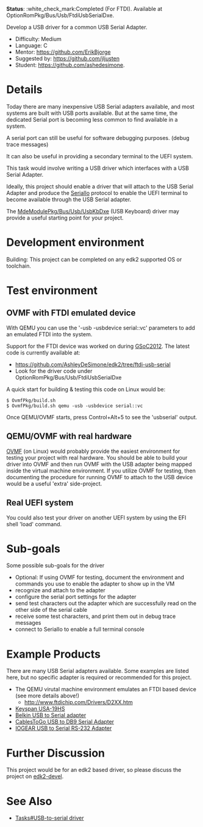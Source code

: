 '''Status''': :white_check_mark:Completed (For FTDI). Available at OptionRomPkg/Bus/Usb/FtdiUsbSerialDxe.

Develop a USB driver for a common USB Serial Adapter.

* Difficulty: Medium
* Language: C
* Mentor: [[@ErikBjorge|https://github.com/ErikBjorge]]
* Suggested by: [[@jljusten|https://github.com/jljusten]]
* Student: [[@ashedesimone|https://github.com/ashedesimone]].

= Details =
Today there are many inexpensive USB Serial adapters available, and
most systems are built with USB ports available.
But at the same time, the dedicated Serial port is becoming less
common to find available in a system.

A serial port can still be useful for software debugging purposes.
(debug trace messages)

It can also be useful in providing a secondary terminal to the
UEFI system.

This task would involve writing a USB driver which interfaces with
a USB Serial Adapter.

Ideally, this project should enable a driver that will attach to
the USB Serial Adapter and produce the
[https://edk2.svn.sourceforge.net/svnroot/edk2/trunk/edk2/MdePkg/Include/Protocol/SerialIo.h SerialIo]
protocol to enable the UEFI terminal to become available through
the USB Serial adapter.

The
[https://edk2.svn.sourceforge.net/svnroot/edk2/trunk/edk2/MdeModulePkg/Bus/Usb/UsbKbDxe MdeModulePkg/Bus/Usb/UsbKbDxe]
(USB Keyboard) driver may provide a useful starting point for your project.

= Development environment =
Building: This project can be completed on any edk2 supported OS or toolchain.

= Test environment =

== OVMF with FTDI emulated device ==
With QEMU you can use the '-usb -usbdevice serial::vc' parameters to add an emulated FTDI into the system.

Support for the FTDI device was worked on during [[GSoC2012]]. The latest code is currently available at:
<!-- * https://github.com/jljusten/edk2/tree/ftdi-usb-serial -->
* https://github.com/AshleyDeSimone/edk2/tree/ftdi-usb-serial
* Look for the driver code under OptionRomPkg/Bus/Usb/FtdiUsbSerialDxe

A quick start for building & testing this code on Linux would be:
<Pre>
$ OvmfPkg/build.sh
$ OvmfPkg/build.sh qemu -usb -usbdevice serial::vc
</Pre>
Once QEMU/OVMF starts, press Control+Alt+5 to see the 'usbserial' output.

== QEMU/OVMF with real hardware ==
[http://www.tianocore.org/ovmf/ OVMF] (on Linux) would probably provide the easiest environment for testing your project with real hardware. You should be able to build your driver into OVMF and then run OVMF with the USB adapter being mapped inside the virtual machine environment. If you utilize OVMF for testing, then documenting the procedure for running OVMF to attach to the USB device would be a useful 'extra' side-project.

== Real UEFI system ==
You could also test your driver on another UEFI system by using the EFI shell 'load' command.

= Sub-goals =
Some possible sub-goals for the driver
* Optional: If using OVMF for testing, document the environment and commands you use to enable the adapter to show up in the VM
* recognize and attach to the adapter
* configure the serial port settings for the adapter
* send test characters out the adapter which are successfully read on the other side of the serial cable
* receive some test characters, and print them out in debug trace messages
* connect to SerialIo to enable a full terminal console

=Example Products=
There are many USB Serial adapters available. Some examples are listed here, but no specific adapter is required or recommended for this project.

* The QEMU virutal machine environment emulates an FTDI based device (see more details above!)
** http://www.ftdichip.com/Drivers/D2XX.htm
* [http://www.tripplite.com/en/products/model.cfm?txtSeriesID=849&txtModelID=3914 Keyspan USA-19HS]
* [http://www.belkin.com/IWCatProductPage.process?Product_Id=281230 Belkin USB to Serial adapter]
* [http://www.cablestogo.com/product.asp?cat_id=7057&sku=26886 CablesToGo USB to DB9 Serial Adapter]
* [http://www.iogear.com/product/GUC232A/ IOGEAR USB to Serial RS-232 Adapter]

= Further Discussion =
This project would be for an edk2 based driver, so please discuss the project on [[edk2-devel]].

= See Also =
* [[Tasks#USB-to-serial driver]]

<!-- [[Category:Tasks]] -->